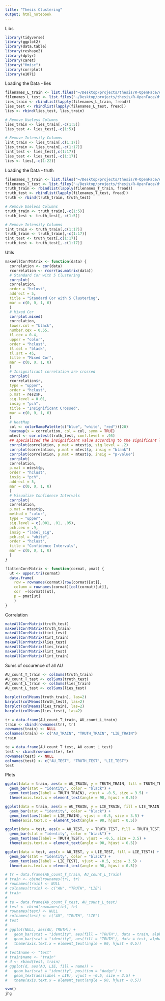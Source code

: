 ```yaml
---
title: "Thesis Clustering"
output: html_notebook
---
```


Libs
```r
library(tidyverse)
library(ggplot2)
library(data.table)
library(reshape2)
library(dplyr)
library(caret)
library("Hmisc")
library(corrplot)
library(e1071)
```

Loading the Data - lies
```r
filenames_L_train <- list.files("~/Desktop/projects/thesis/R-OpenFace/df/deceptive/train", pattern="*.csv", full.names=TRUE)
filenames_L_test <- list.files("~/Desktop/projects/thesis/R-OpenFace/df/deceptive/test", pattern="*.csv", full.names=TRUE)
lies_train <- rbindlist(lapply(filenames_L_train, fread))
lies_test <- rbindlist(lapply(filenames_L_test, fread))
lies <- rbind(lies_test, lies_train)

# Remove Useless Columns
lies_train <- lies_train[,-c(1:5)]
lies_test <- lies_test[,-c(1:5)]

# Remove Intensity Columns
lint_train <- lies_train[,c(1:17)]
lies_train <- lies_train[,-c(1:17)]
lint_test <- lies_test[,c(1:17)]
lies_test <- lies_test[,-c(1:17)]
lies <- lies[,-c(1:22)]
```

Loading the Data - truth
```r
filenames_T_train <- list.files("~/Desktop/projects/thesis/R-OpenFace/df/truthful/train", pattern="*.csv", full.names=TRUE)
filenames_T_test <- list.files("~/Desktop/projects/thesis/R-OpenFace/df/truthful/test", pattern="*.csv", full.names=TRUE)
truth_train <- rbindlist(lapply(filenames_T_train, fread))
truth_test <- rbindlist(lapply(filenames_T_test, fread))
truth <- rbind(truth_train, truth_test)

# Remove Useless Columns
truth_train <- truth_train[,-c(1:5)]
truth_test <- truth_test[,-c(1:5)]

# Remove Intensity Columns
tint_train <- truth_train[,c(1:17)]
truth_train <- truth_train[,-c(1:17)]
tint_test <- truth_test[,c(1:17)]
truth_test <- truth_test[,-c(1:17)]
```

Utils
```r
makeAllCorrMatrix <- function(data) {
  correlation <- cor(data)
  rcorrelation <- rcorr(as.matrix(data))
  # Standard Cor with 5 Clustering
  corrplot(
  correlation,
  order = "hclust",
  addrect = 5,
  title = "Standard Cor with 5 Clustering",
  mar = c(0, 0, 1, 0)
  )
  # Mixed Cor
  corrplot.mixed(
  correlation,
  lower.col = "black",
  number.cex = 0.55,
  tl.cex = 0.4,
  upper = "color",
  order = "hclust",
  tl.col = "black",
  tl.srt = 45,
  title = "Mixed Cor",
  mar = c(0, 0, 1, 0)
  )
  # Insignificant correlation are crossed
  corrplot(
  rcorrelation$r,
  type = "upper",
  order = "hclust",
  p.mat = res2$P,
  sig.level = 0.01,
  insig = "pch",
  title = "Insignificant Crossed",
  mar = c(0, 0, 1, 0)
  )
  # HeatMap
  col <- colorRampPalette(c("blue", "white", "red"))(20)
  heatmap(x = correlation, col = col, symm = TRUE)
  mtest <- cor.mtest(truth_test, conf.level = .95)
  ## specialized the insignificant value according to the significant level
  corrplot(correlation, p.mat = mtest$p, sig.level = .2)
  corrplot(correlation, p.mat = mtest$p, insig = "blank")
  corrplot(correlation, p.mat = mtest$p, insig = "p-value")
  corrplot(
  correlation,
  p.mat = mtest$p,
  order = "hclust",
  insig = "pch",
  addrect = 5,
  mar = c(0, 0, 1, 0)
  )
  # Visualize Confidence Intervals
  corrplot(
  correlation,
  p.mat = mtest$p,
  method = "color",
  type = "upper",
  sig.level = c(.001, .01, .05),
  pch.cex = .9,
  insig = "label_sig",
  pch.col = "white",
  order = "hclust",
  title = "Confidence Intervals",
  mar = c(0, 0, 1, 0)
  )
}

flattenCorrMatrix <- function(cormat, pmat) {
  ut <- upper.tri(cormat)
  data.frame(
    row = rownames(cormat)[row(cormat)[ut]],
    column = rownames(cormat)[col(cormat)[ut]],
    cor  =(cormat)[ut],
    p = pmat[ut]
    )
}
```

Correlation
```r
makeAllCorrMatrix(truth_test)
makeAllCorrMatrix(truth_train)
makeAllCorrMatrix(tint_test)
makeAllCorrMatrix(tint_train)
makeAllCorrMatrix(lies_test)
makeAllCorrMatrix(lies_train)
makeAllCorrMatrix(lint_test)
makeAllCorrMatrix(lint_train)
```


Sums of occurence of all AU
```r
AU_count_T_train <- colSums(truth_train)
AU_count_T_test <- colSums(truth_test)
AU_count_L_train <- colSums(lies_train)
AU_count_L_test <- colSums(lies_test)

barplot(colMeans(truth_train), las=2)
barplot(colMeans(truth_test), las=2)
barplot(colMeans(lies_train), las=2)
barplot(colMeans(lies_test), las=2)

tr = data.frame(AU_count_T_train, AU_count_L_train)
train <- cbind(rownames(tr), tr)
rownames(train) <- NULL
colnames(train) <- c("AU_TRAIN", "TRUTH_TRAIN", "LIE_TRAIN")
train

te = data.frame(AU_count_T_test, AU_count_L_test)
test <- cbind(rownames(te), te)
rownames(test) <- NULL
colnames(test) <- c("AU_TEST", "TRUTH_TEST", "LIE_TEST")
test
```

Plots
```r
ggplot(data = train, aes(x = AU_TRAIN, y = TRUTH_TRAIN, fill = TRUTH_TRAIN)) +
  geom_bar(stat = "identity", color = "black") +
  geom_text(aes(label = TRUTH_TRAIN), vjust = -0.5, size = 3.5) +
  theme(axis.text.x = element_text(angle = 90, hjust = 0.5))

ggplot(data = train, aes(x = AU_TRAIN, y = LIE_TRAIN, fill = LIE_TRAIN)) +
  geom_bar(stat = "identity", color = "black") +
  geom_text(aes(label = LIE_TRAIN), vjust = -0.5, size = 3.5) +
  theme(axis.text.x = element_text(angle = 90, hjust = 0.5))

ggplot(data = test, aes(x = AU_TEST, y = TRUTH_TEST, fill = TRUTH_TEST)) +
  geom_bar(stat = "identity", color = "black") +
  geom_text(aes(label = TRUTH_TEST), vjust = -0.5, size = 3.5) +
  theme(axis.text.x = element_text(angle = 90, hjust = 0.5))

ggplot(data = test, aes(x = AU_TEST, y = LIE_TEST, fill = LIE_TEST)) +
  geom_bar(stat = "identity", color = "black") +
  geom_text(aes(label = LIE_TEST), vjust = -0.5, size = 3.5) +
  theme(axis.text.x = element_text(angle = 90, hjust = 0.5))

# tr = data.frame(AU_count_T_train, AU_count_L_train)
# train <- cbind(rownames(tr), tr)
# rownames(train) <- NULL
# colnames(train) <- c("AU", "TRUTH", "LIE")
# train
# 
# te = data.frame(AU_count_T_test, AU_count_L_test)
# test <- cbind(rownames(te), te)
# rownames(test) <- NULL
# colnames(test) <- c("AU", "TRUTH", "LIE")
# test
# 
# ggplot(NULL, aes(AU, TRUTH)) + 
#   geom_bar(stat = "identity", aes(fill = "TRUTH"), data = train, alpha = 0.5) +
#   geom_bar(stat = "identity", aes(fill = "TRUTH"), data = test, alpha = 0.5) +
#   theme(axis.text.x = element_text(angle = 90, hjust = 0.5)) 
# 
# test$name <- "test"
# train$name <- "train"
# d <- rbind(test, train)
# ggplot(d, aes(AU, LIE, fill = name)) +
#   geom_bar(stat = "identity", position = "dodge") +
#   geom_text(aes(label = LIE), vjust = -0.5, size = 2.5) +
#   theme(axis.text.x = element_text(angle = 90, hjust = 0.5))
```



```r
svm()
jhg
```





